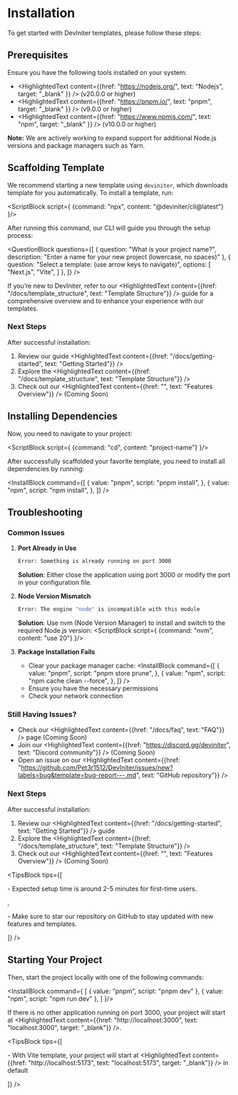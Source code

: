 
# Installation

To get started with DevIniter templates, please follow these steps:

## Prerequisites

Ensure you have the following tools installed on your system:

- <HighlightedText content={{href: "https://nodejs.org/", text: "Nodejs", target: "_blank" }} /> (v20.0.0 or higher)
- <HighlightedText content={{href: "https://pnpm.io/", text: "pnpm", target: "_blank" }} /> (v9.0.0 or higher)
- <HighlightedText content={{href: "https://www.npmjs.com/", text: "npm", target: "_blank" }} /> (v10.0.0 or higher)

<strong>Note:</strong> We are actively working to expand support for additional Node.js versions and package managers such as Yarn.

## Scaffolding Template

We recommend starting a new template using `deviniter`, which downloads template for you automatically. To install a template, run:

<ScriptBlock script={
    {command: "npx",
    content: "@deviniter/cli@latest"}
}/>

After running this command, our CLI will guide you through the setup process:

<QuestionBlock questions={[
    {
        question: "What is your project name?",
        description: "Enter a name for your new project (lowercase, no spaces)"
    },
    {
        question: "Select a template: (use arrow keys to navigate)",
        options: [
            "Next.js",
            "Vite",
        ]
    },
]} />

If you’re new to DevIniter, refer to our <HighlightedText content={{href: "/docs/template_structure", text: "Template Structure"}} /> guide for a comprehensive overview and to enhance your experience with our templates.

### Next Steps

After successful installation:
1. Review our guide <HighlightedText content={{href: "/docs/getting-started", text: "Getting Started"}} />
2. Explore the <HighlightedText content={{href: "/docs/template_structure", text: "Template Structure"}} />
3. Check out our <HighlightedText content={{href: "", text: "Features Overview"}} /> (Coming Soon)


## Installing Dependencies

Now, you need to navigate to your project:

<ScriptBlock script={
    {command: "cd",
    content: "project-name"}
}/>

After successfully scaffolded your favorite template, you need to install all dependencies by running:

<InstallBlock command={[
    {
      value: "pnpm",
      script: "pnpm install",
    },
    {
      value: "npm",
      script: "npm install",
    },
  ]} />

## Troubleshooting

### Common Issues

1. **Port Already in Use**
   ```bash
   Error: Something is already running on port 3000
   ```
   **Solution**: Either close the application using port 3000 or modify the port in your configuration file.

2. **Node Version Mismatch**
   ```bash
   Error: The engine "node" is incompatible with this module
   ```
   **Solution**: Use nvm (Node Version Manager) to install and switch to the required Node.js version:
   <ScriptBlock script={
       {command: "nvm",
       content: "use 20"}
   }/>

3. **Package Installation Fails**
   - Clear your package manager cache:
     <InstallBlock command={[
         {
           value: "pnpm",
           script: "pnpm store prune",
         },
         {
           value: "npm",
           script: "npm cache clean --force",
         },
     ]} />
   - Ensure you have the necessary permissions
   - Check your network connection

### Still Having Issues?

- Check our <HighlightedText content={{href: "/docs/faq", text: "FAQ"}} /> page (Coming Soon)
- Join our <HighlightedText content={{href: "https://discord.gg/deviniter", text: "Discord community"}} /> (Coming Soon)
- Open an issue on our <HighlightedText content={{href: "https://github.com/Pet3r1512/DevIniter/issues/new?labels=bug&template=bug-report---.md", text: "GitHub repository"}} />

### Next Steps

After successful installation:
1. Review our <HighlightedText content={{href: "/docs/getting-started", text: "Getting Started"}} /> guide
2. Explore the <HighlightedText content={{href: "/docs/template_structure", text: "Template Structure"}} />
3. Check out our <HighlightedText content={{href: "", text: "Features Overview"}} /> (Coming Soon)

<TipsBlock tips={[
    <p>- Expected setup time is around 2-5 minutes for first-time users. </p>,
    <p>- Make sure to star our repository on GitHub to stay updated with new features and templates. </p>
]} />

## Starting Your Project

Then, start the project locally with one of the following commands:

<InstallBlock command={
    [
        {
            value: "pnpm",
            script: "pnpm dev"
        },
        {
            value: "npm",
            script: "npm run dev"
        },
    ]
}/>

If there is no other application running on port 3000, your project will start at <HighlightedText content={{href: "http://localhost:3000", text: "localhost:3000", target: "_blank"}} />.

<TipsBlock tips={[
    <p>- With <span className="text-[#e4c1f9] font-semibold">Vite</span> template, your project will start at <HighlightedText content={{href: "http://localhost:5173", text: "localhost:5173", target: "_blank"}} /> in default</p>
]} />
